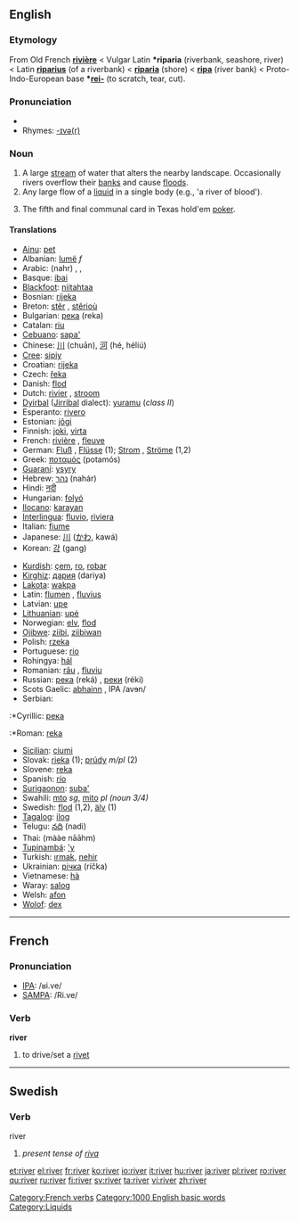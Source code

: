 ==English==

{{rank|else|entered|none|506|river|change|happy|hours}}

===Etymology===
From Old French '''[[rivière]]''' < Vulgar Latin '''*riparia''' (riverbank, seashore, river) < Latin '''[[riparius]]''' (of a riverbank) < '''[[riparia]]''' (shore) < '''[[ripa]]''' (river bank) < Proto-Indo-European base '''*[[rei-]]''' (to scratch, tear, cut).

===Pronunciation===
*{{audio|en-us-river.ogg|Audio (US)}}
*Rhymes: [[Rhymes:English:-ɪvə(r)|-ɪvə(r)]]

===Noun===
{{en-noun}}

#A large [[stream]] of water that alters the nearby landscape. Occasionally rivers overflow their [[bank]]s and cause [[flood]]s.
#Any large flow of a [[liquid]] in a single body (e.g., 'a river of blood').
#{{poker}} The fifth and final communal card in Texas hold'em [[poker]].

====Translations====
{{top}}
*[[Ainu]]: [[pet#Ainu|pet]]
*Albanian: [[lumë]] ''f''
*Arabic: {{ARchar|[[نهر|نَهْر]]}} (nahr) {{m}}, {{ARchar|[[انهار|أنْهَار]]}} {{IPAchar|(’anháːr)}} {{p}}, {{ARchar|[[انهر|أنْهُر]]}} {{IPAchar|(’ánhur)}} {{p}}
*Basque: [[ibai]]
*[[Blackfoot]]: [[niitahtaa]]
*Bosnian: [[rijeka]] {{f}}
*Breton: [[stêr]] {{f}}, [[stêrioù]] {{p}}
*Bulgarian: [[река]] (reka) {{f}}
*Catalan: [[riu]] {{m}}
*[[Cebuano]]: [[sapa']]
*Chinese: [[川]] (chuān), [[河]] (hé, héliú)
*[[Cree]]: [[sipiy]]
*Croatian: [[rijeka]] {{f}}
*Czech: [[řeka]] {{f}}
*Danish: [[flod]] {{c}}
*Dutch: [[rivier]] {{m}}, [[stroom]] {{m}}
*[[Dyirbal]] ([[Jirribal]] dialect): [[yuramu]] (''class II'')
*Esperanto: [[rivero]]
*Estonian: [[jõgi#Estonian|jõgi]]
*Finnish: [[joki]], [[virta]]
*French: [[rivière]] {{f}}, [[fleuve]] {{m}}
*German: [[Fluß]] {{m}}, [[Flüsse]] {{p}} (1); [[Strom]] {{m}}, [[Ströme]] {{p}} (1,2)
*Greek: [[ποταμός]] (potamós) {{m}}
*[[Guaraní]]: [[ysyry]]
*Hebrew: [[נהר]] (nahár) {{m}}
*Hindi: [[नदी]]
*Hungarian: [[folyó]]
*[[Ilocano]]: [[karayan]]
*[[Interlingua]]: [[fluvio]], [[riviera]]
*Italian: [[fiume]] {{m}}
*Japanese: [[川]] ([[かわ]], kawá)
*Korean: [[강]] (gang)
{{mid}}
*[[Kurdish]]: [[çem]], [[ro]], [[robar]]
*[[Kirghiz]]: [[дария]] (dariya)
*[[Lakota]]: [[wakpa]]
*Latin: [[flumen]] {{n}}, [[fluvius]] {{m}}
*Latvian: [[upe]] {{f}}
*[[Lithuanian]]: [[upė]] {{f}}
*Norwegian: [[elv]], [[flod]]
*[[Ojibwe]]: [[ziibi]], [[ziibiwan]] {{p}}
*Polish: [[rzeka]] {{f}}
*Portuguese: [[rio]] {{m}}
*Rohingya: [[hál]]
*Romanian: [[râu]] {{n}}, [[fluviu]] {{n}}
*Russian: [[река]] (reká) {{f}}, [[реки]] (réki) {{p}}
*Scots Gaelic: [[abhainn]] {{f}}, IPA /avɘn/
*Serbian: 
:*Cyrillic: [[река]] {{f}}
:*Roman: [[reka]] {{f}}
*[[Sicilian]]: [[ciumi]] {{m}}
*Slovak: [[rieka#Slovak|rieka]] {{f}} (1); [[prúd#Slovak|prúdy]] ''m/pl'' (2)
*Slovene: [[reka]] {{f}}
*Spanish: [[río]] {{m}}
*[[Surigaonon]]: [[suba']]
*Swahili: [[mto]] ''sg'', [[mito]] ''pl (noun 3/4)''
*Swedish: [[flod]] {{c}} (1,2), [[älv]] {{c}} (1)
*[[Tagalog]]: [[ilog]]
*Telugu: [[నది]] (nadi)
*Thai: {{THchar|[[แม่น้ำ]]}} (mààe nāāhm)
*[[w:Tupinambá|Tupinambá]]: [['y]]
*Turkish: [[ırmak]], [[nehir]]
*Ukrainian: [[річка]] (ríčka) {{f}}
*Vietnamese: [[hà]]
*Waray: [[salog]]
*Welsh: [[afon]]
*[[Wolof]]: [[dex#Wolof|dex]]
{{bottom}}

----

==French==

===Pronunciation===
*[[w:IPA|IPA]]: /ʁi.ve/
*[[w:SAMPA|SAMPA]]: /Ri.ve/

===Verb===
'''river'''

#to drive/set a [[rivet]]

[[Category:French verbs]]

----

==Swedish==
===Verb===
;river
#''present tense of [[riva]]''

[[Category:1000 English basic words]]
[[Category:Liquids]]

[[et:river]]
[[el:river]]
[[fr:river]]
[[ko:river]]
[[io:river]]
[[it:river]]
[[hu:river]]
[[ja:river]]
[[pl:river]]
[[ro:river]]
[[qu:river]]
[[ru:river]]
[[fi:river]]
[[sv:river]]
[[ta:river]]
[[vi:river]]
[[zh:river]]